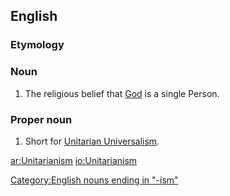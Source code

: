 {{wikipedia}}
==English==

===Etymology===

===Noun===
{{en-noun|-}}

# The religious belief that [[God]] is a single Person.

===Proper noun===
{{en-proper noun|-}}

# Short for [[Unitarian Universalism]].

[[Category:English nouns ending in "-ism"]]

[[ar:Unitarianism]]
[[io:Unitarianism]]